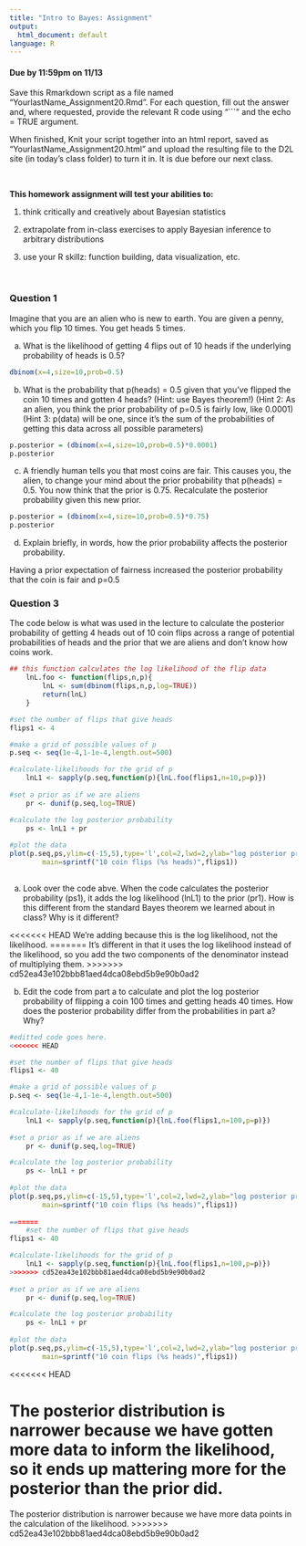```yaml
---
title: "Intro to Bayes: Assignment"
output:
  html_document: default
language: R
---
```


<!-- To render the assignment in Rmarkdown, enter the command below in the R console -->
<!-- rmarkdown::render("Class_20_Assignment.Rmd") -->


#### Due by 11:59pm on 11/13

Save this Rmarkdown script as a file named “YourlastName_Assignment20.Rmd”. 
For each question, fill out the answer and, where requested, 
provide the relevant R code using "```" and the echo = TRUE argument.

When finished, Knit your script together into an html report, 
saved as “YourlastName_Assignment20.html” and upload the 
resulting file to the D2L site (in today’s class folder) to turn it in. 
It is due before our next class.

\

**This homework assignment will test your abilities to:**

1. think critically and creatively about Bayesian statistics

2. extrapolate from in-class exercises to apply Bayesian inference to arbitrary distributions

3. use your R skillz: function building, data visualization, etc.

\

### Question 1

Imagine that you are an alien who is new to earth. You are given a penny, which you flip 10 times. You get heads 5 times.

a) What is the likelihood of getting 4 flips out of 10 heads if the underlying probability of heads is 0.5?
```r
dbinom(x=4,size=10,prob=0.5)
```

b) What is the probability that p(heads) = 0.5 given that you've flipped the coin 10 times and gotten 4 heads?
(Hint: use Bayes theorem!)
(Hint 2: As an alien, you think the prior probability of p=0.5 is fairly low, like 0.0001)
(Hint 3: p(data) will be one, since it's the sum of the probabilities of getting this data across all possible parameters)
```r
p.posterior = (dbinom(x=4,size=10,prob=0.5)*0.0001)
p.posterior
```

c) A friendly human tells you that most coins are fair. This causes you, the alien, to change your mind about the prior probability that
p(heads) = 0.5. You now think that the prior is 0.75. Recalculate the posterior probability given this new prior.

```r
p.posterior = (dbinom(x=4,size=10,prob=0.5)*0.75)
p.posterior
```

d) Explain briefly, in words, how the prior probability affects the posterior probability.

Having a prior expectation of fairness increased the posterior probability that the coin is fair and p=0.5

### Question 3

The code below is what was used in the lecture to calculate the posterior probability of getting 4 heads out of 10 coin flips 
across a range of potential probabilities of heads and the prior that we are aliens and don't know how coins work.
```r
## this function calculates the log likelihood of the flip data
	lnL.foo <- function(flips,n,p){
		lnL <- sum(dbinom(flips,n,p,log=TRUE))
		return(lnL)
	}

#set the number of flips that give heads
flips1 <- 4

#make a grid of possible values of p
p.seq <- seq(1e-4,1-1e-4,length.out=500)

#calculate-likelihoods for the grid of p
	lnL1 <- sapply(p.seq,function(p){lnL.foo(flips1,n=10,p=p)})
	
#set a prior as if we are aliens
	pr <- dunif(p.seq,log=TRUE)

#calculate the log posterior probability
	ps <- lnL1 + pr
	
#plot the data
plot(p.seq,ps,ylim=c(-15,5),type='l',col=2,lwd=2,ylab="log posterior probability",xlab="values of p",
	 	main=sprintf("10 coin flips (%s heads)",flips1))
	
```

a) Look over the code abve. When the code calculates the posterior probability (ps1), it adds the log likelihood (lnL1) to the prior (pr1).
How is this different from the standard Bayes theorem we learned about in class? Why is it different?

<<<<<<< HEAD
We're adding because this is the log likelihood, not the likelihood.
=======
It's different in that it uses the log likelihood instead of the likelihood, so you add the two components of the denominator instead of multiplying them.
>>>>>>> cd52ea43e102bbb81aed4dca08ebd5b9e90b0ad2


b) Edit the code from part a to calculate and plot the log posterior probability of flipping a coin 100 times and getting heads 40 times. 
How does the posterior probability differ from the probabilities in part a? Why?
	
```r
#editted code goes here.	
<<<<<<< HEAD

#set the number of flips that give heads
flips1 <- 40

#make a grid of possible values of p
p.seq <- seq(1e-4,1-1e-4,length.out=500)

#calculate-likelihoods for the grid of p
	lnL1 <- sapply(p.seq,function(p){lnL.foo(flips1,n=100,p=p)})
	
#set a prior as if we are aliens
	pr <- dunif(p.seq,log=TRUE)

#calculate the log posterior probability
	ps <- lnL1 + pr
	
#plot the data
plot(p.seq,ps,ylim=c(-15,5),type='l',col=2,lwd=2,ylab="log posterior probability",xlab="values of p",
	 	main=sprintf("10 coin flips (%s heads)",flips1))
	
=======
	#set the number of flips that give heads
flips1 <- 40

#calculate-likelihoods for the grid of p
	lnL1 <- sapply(p.seq,function(p){lnL.foo(flips1,n=100,p=p)})
>>>>>>> cd52ea43e102bbb81aed4dca08ebd5b9e90b0ad2
	
#set a prior as if we are aliens
	pr <- dunif(p.seq,log=TRUE)

#calculate the log posterior probability
	ps <- lnL1 + pr
	
#plot the data
plot(p.seq,ps,ylim=c(-15,5),type='l',col=2,lwd=2,ylab="log posterior probability",xlab="values of p",
	 	main=sprintf("10 coin flips (%s heads)",flips1))
```

<<<<<<< HEAD

The posterior distribution is narrower because we have gotten more data to inform the likelihood, so it ends up mattering more for the posterior than the prior did.
=======
The posterior distribution is narrower because we have more data points in the calculation of the likelihood.
>>>>>>> cd52ea43e102bbb81aed4dca08ebd5b9e90b0ad2

